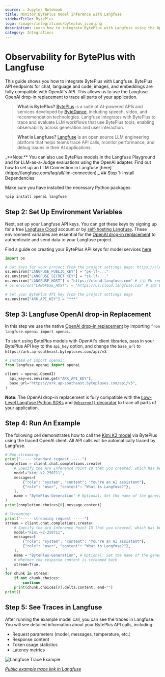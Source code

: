 ```yaml
---
source: ⚠️ Jupyter Notebook
title: Monitor BytePlus model inference with Langfuse
sidebarTitle: BytePlus
logo: /images/integrations/byteplus_icon.png
description: Learn how to integrate BytePlus with Langfuse using the OpenAI drop-in replacement.
category: Integrations
---
```


# Observability for BytePlus with Langfuse

This guide shows you how to integrate BytePlus with Langfuse. BytePlus API endpoints for chat, language and code, images, and embeddings are fully compatible with OpenAI's API. This allows us to use the Langfuse OpenAI drop-in replacement to trace all parts of your application.

> **What is BytePlus?** [BytePlus](https://www.byteplus.com/) is a suite of AI-powered APIs and services developed by [ByteDance](https://www.bytedance.com/en/), including speech, video, and recommendation technologies. Langfuse integrates with BytePlus to trace and evaluate LLM workflows that use BytePlus tools, enabling observability across generation and user interaction.

> **What is Langfuse?** [Langfuse](https://langfuse.com) is an open source LLM engineering platform that helps teams trace API calls, monitor performance, and debug issues in their AI applications.

<Callout type="info" emoji="ℹ️">
_**Note:** You can also use BytePlus models in the Langfuse Playground and for LLM-as-a-Judge evaluations using the OpenAI adapter. Find out how to set up an LLM Connection in Langfuse [here](https://langfuse.com/faq/all/llm-connection)._
</Callout>

<Steps>
## Step 1: Install Dependencies

Make sure you have installed the necessary Python packages:


```python
%pip install openai langfuse
```

## Step 2: Set Up Environment Variables

Next, set up your Langfuse API keys. You can get these keys by signing up for a free [Langfuse Cloud](https://cloud.langfuse.com/) account or by [self-hosting Langfuse](https://langfuse.com/self-hosting). These environment variables are essential for the [OpenAI drop-in replacement](https://langfuse.com/integrations/model-providers/openai-py) to authenticate and send data to your Langfuse project.

Find a guide on creating your BytePlus API keys for model services [here](https://docs.byteplus.com/en/docs/ModelArk/1399008). 


```python
import os

# Get keys for your project from the project settings page: https://cloud.langfuse.com
os.environ["LANGFUSE_PUBLIC_KEY"] = "pk-lf-..." 
os.environ["LANGFUSE_SECRET_KEY"] = "sk-lf-..." 
os.environ["LANGFUSE_HOST"] = "https://cloud.langfuse.com" # 🇪🇺 EU region
# os.environ["LANGFUSE_HOST"] = "https://us.cloud.langfuse.com" # 🇺🇸 US region

# Get your BytePlus API key from the project settings page
os.environ["ARK_API_KEY"] = "***"
```

## Step 3: Langfuse OpenAI drop-in Replacement

In this step we use the native [OpenAI drop-in replacement](https://langfuse.com/integrations/model-providers/openai-py) by importing `from langfuse.openai import openai`.

To start using BytePlus models with OpenAI's client libraries, pass in your BytePlus API key to the `api_key` option, and change the `base_url` to `https://ark.ap-southeast.bytepluses.com/api/v3`:


```python
# instead of import openai:
from langfuse.openai import openai

client = openai.OpenAI(
  api_key=os.environ.get("ARK_API_KEY"),
  base_url="https://ark.ap-southeast.bytepluses.com/api/v3",
)
```

**Note:** The OpenAI drop-in replacement is fully compatible with the [Low-Level Langfuse Python SDKs](https://langfuse.com/docs/sdk/python/low-level-sdk) and [`@observe()` decorator](https://langfuse.com/docs/sdk/python/decorators) to trace all parts of your application.

## Step 4: Run An Example

The following cell demonstrates how to call the [Kimi K2 model](https://moonshotai.github.io/Kimi-K2/) via BytePlus using the traced OpenAI client. All API calls will be automatically traced by Langfuse.


```python
# Non-streaming:
print("----- standard request -----")
completion = client.chat.completions.create(
    # Specify the Ark Inference Point ID that you created, which has been changed for you here to your Endpoint ID
    model="kimi-k2-250711",
    messages=[
        {"role": "system", "content": "You're an AI assistant"},
        {"role": "user", "content": "What is Langfuse?"},
    ],
    name = "BytePlus-Generation" # Optional: Set the name of the generation in Langfuse
)
print(completion.choices[0].message.content)
```


```python
# Streaming:
print("----- streaming request -----")
stream = client.chat.completions.create(
    # Specify the Ark Inference Point ID that you created, which has been changed for you here to your Endpoint ID
    model="kimi-k2-250711",
    messages=[
        {"role": "system", "content": "You're an AI assistant"},
        {"role": "user", "content": "What is Langfuse?"},
    ],
    name = "BytePlus-Generation", # Optional: Set the name of the generation in Langfuse
    # Whether the response content is streamed back
    stream=True,
)
for chunk in stream:
    if not chunk.choices:
        continue
    print(chunk.choices[0].delta.content, end="")
print()
```

## Step 5: See Traces in Langfuse

After running the example model call, you can see the traces in Langfuse. You will see detailed information about your BytePlus API calls, including:

- Request parameters (model, messages, temperature, etc.)
- Response content
- Token usage statistics
- Latency metrics

![Langfuse Trace Example](https://langfuse.com/images/cookbook/integration_byteplus/byteplus-trace.png)

_[Public example trace link in Langfuse](https://cloud.langfuse.com/project/cloramnkj0002jz088vzn1ja4/traces/b526e1fb8e94dd1e8a17bda69e596199?display=details%3Ftimestamp%3D2025-08-01T09%3A32%3A36.190Z&observation=31a9697edf561af3)_
</Steps>
